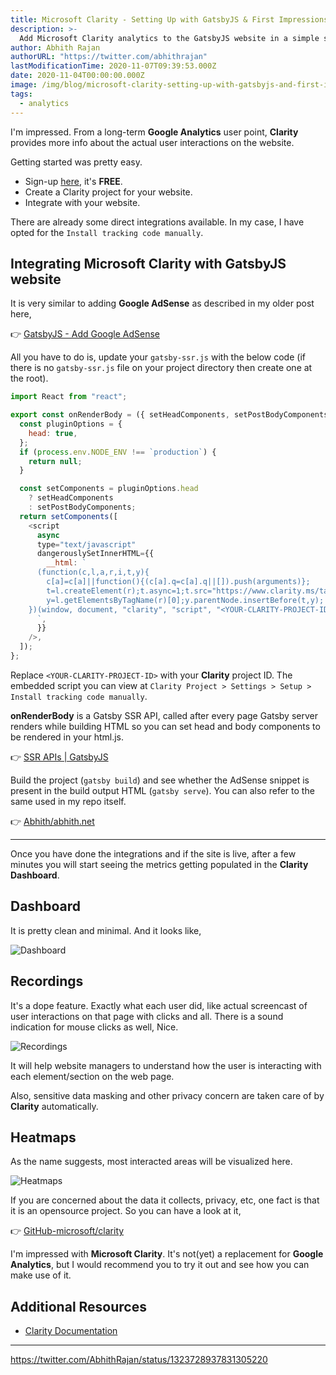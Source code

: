 ```yaml
---
title: Microsoft Clarity - Setting Up with GatsbyJS & First Impressions
description: >-
  Add Microsoft Clarity analytics to the GatsbyJS website in a simple step. Also, a quick look at what Microsoft Clarity offers.
author: Abhith Rajan
authorURL: "https://twitter.com/abhithrajan"
lastModificationTime: 2020-11-07T09:39:53.000Z
date: 2020-11-04T00:00:00.000Z
image: /img/blog/microsoft-clarity-setting-up-with-gatsbyjs-and-first-impressions/microsoft-clarity-setting-up-with-gatsbyjs-and-first-impressions-cover.png
tags:
  - analytics
---
```


I'm impressed. From a long-term **Google Analytics** user point, **Clarity** provides more info about the actual user interactions on the website.

Getting started was pretty easy.

- Sign-up [here](https://clarity.microsoft.com/), it's **FREE**.
- Create a Clarity project for your website.
- Integrate with your website.

There are already some direct integrations available. In my case, I have opted for the `Install tracking code manually`.

## Integrating Microsoft Clarity with GatsbyJS website

It is very similar to adding **Google AdSense** as described in my older post here,

:point_right: [GatsbyJS - Add Google AdSense](https://www.abhith.net/blog/gatsbyjs-add-google-adsense/)

All you have to do is, update your `gatsby-ssr.js` with the below code (if there is no `gatsby-ssr.js` file on your project directory then create one at the root).

```js
import React from "react";

export const onRenderBody = ({ setHeadComponents, setPostBodyComponents }) => {
  const pluginOptions = {
    head: true,
  };
  if (process.env.NODE_ENV !== `production`) {
    return null;
  }

  const setComponents = pluginOptions.head
    ? setHeadComponents
    : setPostBodyComponents;
  return setComponents([
    <script
      async
      type="text/javascript"
      dangerouslySetInnerHTML={{
        __html: `
      (function(c,l,a,r,i,t,y){
        c[a]=c[a]||function(){(c[a].q=c[a].q||[]).push(arguments)};
        t=l.createElement(r);t.async=1;t.src="https://www.clarity.ms/tag/"+i;
        y=l.getElementsByTagName(r)[0];y.parentNode.insertBefore(t,y);
    })(window, document, "clarity", "script", "<YOUR-CLARITY-PROJECT-ID>");
      `,
      }}
    />,
  ]);
};
```

Replace `<YOUR-CLARITY-PROJECT-ID>` with your **Clarity** project ID.
The embedded script you can view at `Clarity Project > Settings > Setup > Install tracking code manually`.

**onRenderBody** is a Gatsby SSR API, called after every page Gatsby server renders while building HTML so you can set head and body components to be rendered in your html.js.

:point_right: [SSR APIs | GatsbyJS](https://www.gatsbyjs.org/docs/ssr-apis/#onRenderBody)

Build the project (`gatsby build`) and see whether the AdSense snippet is present in the build output HTML (`gatsby serve`).
You can also refer to the same used in my repo itself.

:point_right: [Abhith/abhith.net](https://github.com/abhith/abhith.net/blob/master/gatsby-ssr.js)

---

Once you have done the integrations and if the site is live, after a few minutes you will start seeing the metrics getting populated in the **Clarity Dashboard**.

## Dashboard

It is pretty clean and minimal. And it looks like,

![Dashboard](../../static/img/blog/microsoft-clarity-setting-up-with-gatsbyjs-and-first-impressions/dashboard.png)

## Recordings

It's a dope feature. Exactly what each user did, like actual screencast of user interactions on that page with clicks and all. There is a sound indication for mouse clicks as well, Nice.

![Recordings](../../static/img/blog/microsoft-clarity-setting-up-with-gatsbyjs-and-first-impressions/recordings.gif)

It will help website managers to understand how the user is interacting with each element/section on the web page.

Also, sensitive data masking and other privacy concern are taken care of by **Clarity** automatically.

## Heatmaps

As the name suggests, most interacted areas will be visualized here.

![Heatmaps](../../static/img/blog/microsoft-clarity-setting-up-with-gatsbyjs-and-first-impressions/click-heatmap.png)

If you are concerned about the data it collects, privacy, etc, one fact is that it is an opensource project. So you can have a look at it,

:point_right: [GitHub-microsoft/clarity](https://github.com/microsoft/clarity)

I'm impressed with **Microsoft Clarity**. It's not(yet) a replacement for **Google Analytics**, but I would recommend you to try it out and see how you can make use of it.

## Additional Resources

- [Clarity Documentation](https://docs.microsoft.com/en-us/clarity/)

---

https://twitter.com/AbhithRajan/status/1323728937831305220
